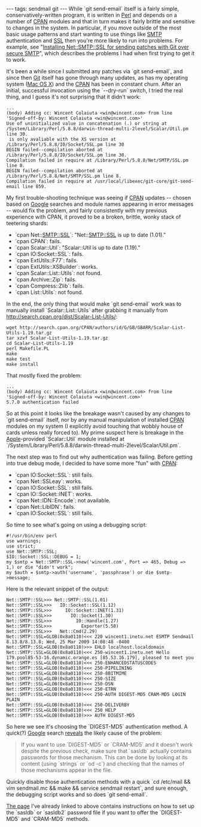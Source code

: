 ---
tags: sendmail git
---
While `git send-email` itself is a fairly simple, conservatively-written program, it is written in [[Perl]] and depends on a number of [[CPAN]] modules and that in turn makes it fairly brittle and sensitive to changes in the system. In particular, if you move outside of the most basic usage patterns and start wanting to use things like [[SMTP]] authentication and [[SSL]] then you're more likely to run into problems. For example, see "[[Installing Net::SMTP::SSL for sending patches with Git over secure SMTP]]", which describes the problems I had when first trying to get it to work.

It's been a while since I submitted any patches via `git send-email`, and since then [[Git]] itself has gone through many updates, as has my operating system ([[Mac OS X]]) and the [[CPAN]] has been in constant churn. After an initial, successful invocation using the `--dry-run` switch, I tried the real thing, and I guess it's not surprising that it didn't work:

<pre>...
(body) Adding cc: Wincent Colaiuta <win@wincent.com> from line 'Signed-off-by: Wincent Colaiuta <win@wincent.com>'
Use of uninitialized value in concatenation (.) or string at /System/Library/Perl/5.8.8/darwin-thread-multi-2level/Scalar/Util.pm line 30.
 is only avaliable with the XS version at /Library/Perl/5.8.8/IO/Socket/SSL.pm line 30
BEGIN failed--compilation aborted at /Library/Perl/5.8.8/IO/Socket/SSL.pm line 30.
Compilation failed in require at /Library/Perl/5.8.8/Net/SMTP/SSL.pm line 8.
BEGIN failed--compilation aborted at /Library/Perl/5.8.8/Net/SMTP/SSL.pm line 8.
Compilation failed in require at /usr/local/libexec/git-core/git-send-email line 859.</pre>

My first trouble-shooting technique was seeing if [[CPAN]] updates -- chosen based on [[Google]] searches and module names appearing in error messages -- would fix the problem, and fairly consistently with my previous experience with CPAN, it proved to be a broken, brittle, wonky stack of teetering shards:

* `cpan Net::SMTP::SSL`: "Net::SMTP::SSL is up to date (1.01)."
* `cpan CPAN`: fails.
* `cpan Scalar::Util`: "Scalar::Util is up to date (1.19)."
* `cpan IO:Socket::SSL`: fails.
* `cpan ExtUtils::F77`: fails.
* `cpan ExtUtils::XSBuilder`: works.
* `cpan Scalar::List::Utils`: not found.
* `cpan Archive::Zip`: fails.
* `cpan Compress::Zlib`: fails.
* `cpan List::Utils`: not found.

In the end, the only thing that would make `git send-email` work was to manually install `Scalar::List::Utils` after grabbing it manually from http://search.cpan.org/dist/Scalar-List-Utils/:

<pre>wget http://search.cpan.org/CPAN/authors/id/G/GB/GBARR/Scalar-List-Utils-1.19.tar.gz
tar xzvf Scalar-List-Utils-1.19.tar.gz 
cd Scalar-List-Utils-1.19
perl Makefile.PL 
make
make test
make install</pre>

That mostly fixed the problem:

<pre>...
(body) Adding cc: Wincent Colaiuta <win@wincent.com> from line 'Signed-off-by: Wincent Colaiuta <win@wincent.com>'
5.7.0 authentication failed</pre>

So at this point it looks like the breakage wasn't caused by any changes to `git send-email` itself, nor by any manual manipulation of installed [[CPAN]] modules on my system (I explicitly avoid touching that wobbly house of cards unless really forced to). My prime suspect here is breakage in the [[Apple]]-provided `Scalar::Util` module installed at `/System/Library/Perl/5.8.8/darwin-thread-multi-2level/Scalar/Util.pm`.

The next step was to find out why authentication was failing. Before getting into true debug mode, I decided to have some more "fun" with [[CPAN]]:

* `cpan IO:Socket::SSL`: still fails.
* `cpan Net::SSLeay`: works.
* `cpan IO:Socket::SSL`: still fails.
* `cpan IO::Socket::INET`: works.
* `cpan Net::IDN::Encode`: not available.
* `cpan Net::LibIDN`: fails.
* `cpan IO:Socket::SSL`: still fails.

So time to see what's going on using a debugging script:

<pre>#!/usr/bin/env perl
use warnings;
use strict;
use Net::SMTP::SSL;
$IO::Socket::SSL::DEBUG = 1;
my $smtp = Net::SMTP::SSL->new('wincent.com', Port => 465, Debug => 1,) or die "didn't work";
my $auth = $smtp->auth('username', 'passphrase') or die $smtp->message;</pre>

Here is the relevant snippet of the output:

<pre>Net::SMTP::SSL>>> Net::SMTP::SSL(1.01)
Net::SMTP::SSL>>>   IO::Socket::SSL(1.12)
Net::SMTP::SSL>>>     IO::Socket::INET(1.31)
Net::SMTP::SSL>>>       IO::Socket(1.30)
Net::SMTP::SSL>>>         IO::Handle(1.27)
Net::SMTP::SSL>>>           Exporter(5.58)
Net::SMTP::SSL>>>   Net::Cmd(2.29)
Net::SMTP::SSL=GLOB(0x8a0110)<<< 220 wincent1.inetu.net ESMTP Sendmail 8.13.8/8.13.8; Wed, 25 Mar 2009 14:08:48 -0400
Net::SMTP::SSL=GLOB(0x8a0110)>>> EHLO localhost.localdomain
Net::SMTP::SSL=GLOB(0x8a0110)<<< 250-wincent1.inetu.net Hello 179.pool85-53-16.dynamic.orange.es [85.53.16.179], pleased to meet you
Net::SMTP::SSL=GLOB(0x8a0110)<<< 250-ENHANCEDSTATUSCODES
Net::SMTP::SSL=GLOB(0x8a0110)<<< 250-PIPELINING
Net::SMTP::SSL=GLOB(0x8a0110)<<< 250-8BITMIME
Net::SMTP::SSL=GLOB(0x8a0110)<<< 250-SIZE
Net::SMTP::SSL=GLOB(0x8a0110)<<< 250-DSN
Net::SMTP::SSL=GLOB(0x8a0110)<<< 250-ETRN
Net::SMTP::SSL=GLOB(0x8a0110)<<< 250-AUTH DIGEST-MD5 CRAM-MD5 LOGIN PLAIN
Net::SMTP::SSL=GLOB(0x8a0110)<<< 250-DELIVERBY
Net::SMTP::SSL=GLOB(0x8a0110)<<< 250 HELP
Net::SMTP::SSL=GLOB(0x8a0110)>>> AUTH DIGEST-MD5</pre>

So here we see it's choosing the `DIGEST-MD5` authentication method. A quick(?) [[Google]] search [http://www.sendmail.org/~ca/email/auth.html reveals] the likely cause of the problem:

<blockquote>If you want to use `DIGEST-MD5` or `CRAM-MD5` and it doesn't work despite the previous check, make sure that `sasldb` actually contains passwords for those mechanism. This can be done by looking at its content (using `strings` or `od -c`) and checking that the names of those mechanisms appear in the file.</blockquote>

Quickly disable those authentication methods with a quick `cd /etc/mail && vim sendmail.mc && make && service sendmail restart`, and sure enough, the debugging script works and so does `git send-email`.

[http://www.sendmail.org/~ca/email/auth.html The page] I've already linked to above contains instructions on how to set up the `sasldb` or `sasldb2` password file if you want to offer the `DIGEST-MD5` and `CRAM-MD5` methods.
